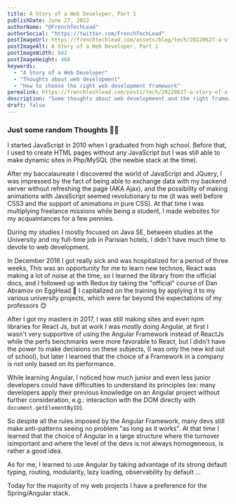 ```yaml
---
title: A Story of a Web Developer, Part 1
publishDate: June 27, 2022
authorName: "@FrenchTechLead"
authorSocial: "https://twitter.com/FrenchTechLead"
postImageUrl: https://frenchtechlead.com/assets/blog/tech/20220627-a-story-of-a-web-developer/0.png
postImageAlt: A Story of a Web Developer, Part 1
postImageWidth: 842
postImageHeight: 468
keywords:
  - "A Story of a Web Developer"
  - "Thoughts about web development"
  - "How to choose the right web development framework"
permalink: https://frenchtechlead.com/posts/tech/20220627-a-story-of-a-web-developer/
description: "Some thoughts about web developmeent and the right framework to use."
draft: false
---
```


### Just some random Thoughts 👨‍💻
I started JavaScript in 2010 when I graduated from high school.
Before that, I used to create HTML pages without any JavaScript but I was still able to make dynamic sites in Php/MySQL (the newbie stack at the time).

After my baccalaureate I discovered the world of JavaScript and JQuery, I was impressed by the fact of being able to exchange data with my backend server without refreshing the page (AKA Ajax), and the possibility of making animations with JavaScript seemed revolutionary to me (it was well before CSS3 and the support of animations in pure CSS).
At that time I was multiplying freelance missions while being a student, I made websites for my acquaintances for a few pennies.

During my studies I mostly focused on Java SE, between studies at the University and my full-time job in Parisian hotels, I didn't have much time to devote to web development.

In December 2016 I got really sick and was hospitalized for a period of three weeks, This was an opportunity for me to learn new technos, React was making a lot of noise at the time, so I learned the library from the official docs, and I followed up with Redux by taking the "official" course of Dan Abramov on EggHead 🥚
I capitalized on the training by applying it to my various university projects, which were far beyond the expectations of my professors 😊

After I got my masters in 2017, I was still making sites and even npm libraries for React Js, but at work I was mostly doing Angular, at first I wasn't very supportive of using the Angular Framework instead of ReactJs while the perfs benchmarks were more favorable to React, but I didn't have the power to make decisions on these subjects, (I was only the new kid out of school), but later I learned that the choice of a Framework in a company is not only based on its performance.

While learning Angular, I noticed how much junior and even less junior developers could have difficulties to understand its principles (ex: many developers apply their previous knowledge on an Angular project without further consideration, e.g.: interaction with the DOM directly with `document.getElementByID`).

So despite all the rules imposed by the Angular Framework, many devs still make anti-patterns seeing no problem "as long as it works".
At that time I learned that the choice of Angular in a large structure where the turnover isimportant and where the level of the devs is not always homogeneous, is rather a good idea.

As for me, I learned to use Angular by taking advantage of its strong default typing, routing, modularity, lazy loading, observability by default ...

Today for the majority of my web projects I have a preference for the Spring/Angular stack.